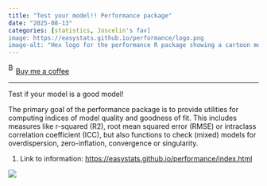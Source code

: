 ```yaml
---
title: "Test your model!! Performance package"
date: "2025-08-13"
categories: [statistics, Joscelin's fav]
image: https://easystats.github.io/performance/logo.png
image-alt: "Hex logo for the performance R package showing a cartoon monster being scored by three judges holding signs with numbers."
---
```


<link href="https://fonts.googleapis.com/css?family=Cookie" rel="stylesheet"><a class="bmc-button" target="_blank" href="https://www.buymeacoffee.com/JoscelinRocha">![Buy me a coffee](https://cdn.buymeacoffee.com/buttons/bmc-new-btn-logo.svg){alt="Buy me a coffee" width="15" height="21"}Buy me a coffee</a>

------------------------------------------------------------------------

Test if your model is a good model!

The primary goal of the performance package is to provide utilities for computing indices of model quality and goodness of fit. This includes measures like r-squared (R2), root mean squared error (RMSE) or intraclass correlation coefficient (ICC), but also functions to check (mixed) models for overdispersion, zero-inflation, convergence or singularity.

1.  Link to information: <https://easystats.github.io/performance/index.html>

[![](https://easystats.github.io/performance/logo.png){fig-alt="Hex logo for the performance R package showing a cartoon monster being scored by three judges holding signs with numbers."}](https://easystats.github.io/performance/index.html)
